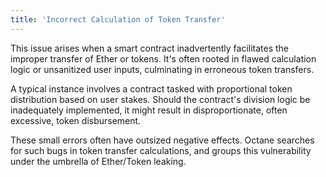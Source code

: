 ```yaml
---
title: 'Incorrect Calculation of Token Transfer'
---
```


This issue arises when a smart contract inadvertently facilitates the improper transfer of Ether or tokens. It's often rooted in flawed calculation logic or unsanitized user inputs, culminating in erroneous token transfers.

A typical instance involves a contract tasked with proportional token distribution based on user stakes. Should the contract's division logic be inadequately implemented, it might result in disproportionate, often excessive, token disbursement.

These small errors often have outsized negative effects. Octane searches for such bugs in token transfer calculations, and groups this vulnerability under the umbrella of Ether/Token leaking.
